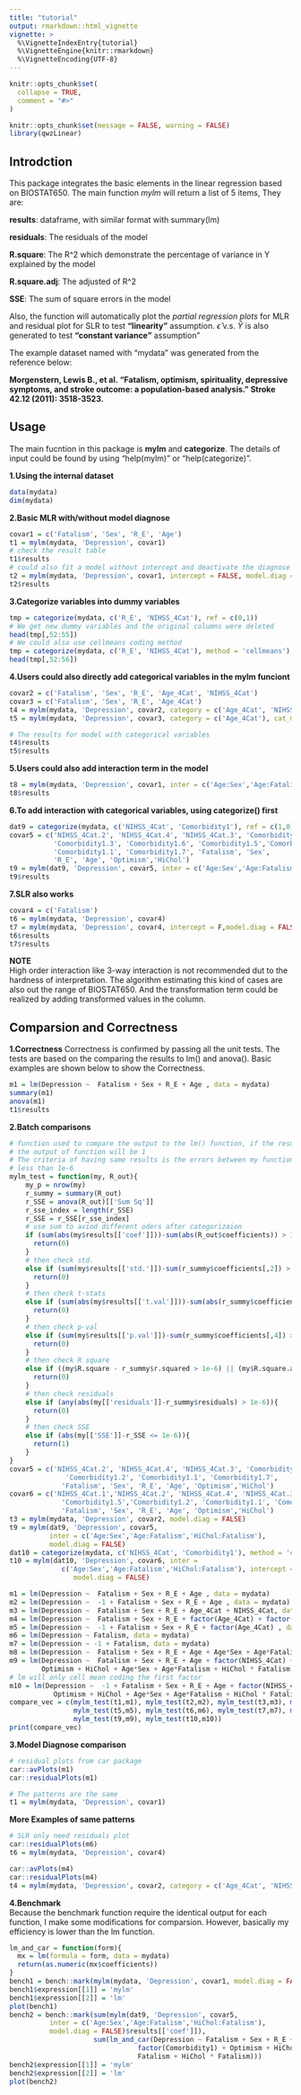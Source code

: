 ```yaml
---
title: "tutorial"
output: rmarkdown::html_vignette
vignette: >
  %\VignetteIndexEntry{tutorial}
  %\VignetteEngine{knitr::rmarkdown}
  %\VignetteEncoding{UTF-8}
---
```


```r
knitr::opts_chunk$set(
  collapse = TRUE,
  comment = "#>"
)
```

```r
knitr::opts_chunk$set(message = FALSE, warning = FALSE)
library(qwzLinear)
```
## Introdction  
This package integrates the basic elements in the linear regression based on BIOSTAT650. The main function *mylm* will return a list of 5 items, They are:  
  
**results**: dataframe, with similar format with summary(lm)  
  
**residuals**: The residuals of the model  
  
**R.square**: The R^2 which demonstrate the percentage of variance in Y explained by the model  
  
**R.square.adj**: The adjusted of R^2  
  
**SSE**: The sum of square errors in the model  
  
Also, the function will automatically plot the *partial regression plots* for MLR and residual plot for SLR to test **"linearity"** assumption. $\hat{\epsilon}$ v.s. $\hat{Y}$ is also generated to test **"constant variance"** assumption"  
  
The example dataset named with "mydata" was generated from the reference below:  
  
**Morgenstern, Lewis B., et al. "Fatalism, optimism, spirituality, depressive symptoms, and stroke outcome: a population-based analysis." Stroke 42.12 (2011): 3518-3523.**
  
## Usage
The main fucntion in this package is **mylm** and **categorize**. The details of input could be found by using "help(mylm)" or “help(categorize)".  
  
**1.Using the internal dataset**  
```r
data(mydata)
dim(mydata)
```
  
**2.Basic MLR with/without model diagnose**  
```r
covar1 = c('Fatalism', 'Sex', 'R_E', 'Age')
t1 = mylm(mydata, 'Depression', covar1)
# check the result table 
t1$results
# could also fit a model without intercept and deactivate the diagnose function
t2 = mylm(mydata, 'Depression', covar1, intercept = FALSE, model.diag = FALSE)
t2$results
```
  
**3.Categorize variables into dummy variables **  
```r
tmp = categorize(mydata, c('R_E', 'NIHSS_4Cat'), ref = c(0,1))
# We get new dummy variables and the original columns were deleted
head(tmp[,52:55])
# We could also use cellmeans coding method 
tmp = categorize(mydata, c('R_E', 'NIHSS_4Cat'), method = 'cellmeans')
head(tmp[,52:56])
```
  
**4.Users could also directly add categorical variables in the mylm funciont**
```r
covar2 = c('Fatalism', 'Sex', 'R_E', 'Age_4Cat', 'NIHSS_4Cat')
covar3 = c('Fatalism', 'Sex', 'R_E', 'Age_4Cat')
t4 = mylm(mydata, 'Depression', covar2, category = c('Age_4Cat', 'NIHSS_4Cat'), ref = c(1,1), model.diag = FALSE)
t5 = mylm(mydata, 'Depression', covar3, category = c('Age_4Cat'), cat_method = 'cellmeans', intercept = F, model.diag = F)
```
```r
# The results for model with categorical variables
t4$results
t5$results
```
  
**5.Users could also add interaction term in the model**
```r
t8 = mylm(mydata, 'Depression', covar1, inter = c('Age:Sex','Age:Fatalism'), model.diag = FALSE)
t8$results
```
  
**6.To add interaction with categorical variables, using categorize() first**
```r
dat9 = categorize(mydata, c('NIHSS_4Cat', 'Comorbidity1'), ref = c(1,0))
covar5 = c('NIHSS_4Cat.2', 'NIHSS_4Cat.4', 'NIHSS_4Cat.3', 'Comorbidity1.4', 
           'Comorbidity1.3', 'Comorbidity1.6', 'Comorbidity1.5','Comorbidity1.2', 
           'Comorbidity1.1', 'Comorbidity1.7', 'Fatalism', 'Sex', 
           'R_E', 'Age', 'Optimism','HiChol')
t9 = mylm(dat9, 'Depression', covar5, inter = c('Age:Sex','Age:Fatalism','HiChol:Fatalism'), model.diag = FALSE)
t9$results
```
  
**7.SLR also works**  
```r
covar4 = c('Fatalism')
t6 = mylm(mydata, 'Depression', covar4)
t7 = mylm(mydata, 'Depression', covar4, intercept = F,model.diag = FALSE)
t6$results
t7$results
```

**NOTE**  
High order interaction like 3-way interaction is not recommended dut to the hardness of interpretation. The algorithm estimating this kind of cases are also out the range of BIOSTAT650. And the transformation term could be realized by adding transformed values in the column.

## Comparsion and Correctness
  
**1.Correctness**
Correctness is confirmed by passing all the unit tests. The tests are based on the comparing the results to lm() and anova(). Basic examples are shown below to show the Correctness.  
```r
m1 = lm(Depression ~  Fatalism + Sex + R_E + Age , data = mydata)
summary(m1)
anova(m1)
t1$results
```
**2.Batch comparisons**
```r
# function used to compare the output to the lm() function, if the results are same
# the output of function will be 1
# The criteria of having same results is the errors between my function and lm and anova
# less than 1e-6
mylm_test = function(my, R_out){
    my_p = nrow(my)
    r_summy = summary(R_out)
    r_SSE = anova(R_out)[['Sum Sq']]
    r_sse_index = length(r_SSE)
    r_SSE = r_SSE[r_sse_index]
    # use sum to aviod different oders after categorizaion
    if (sum(abs(my$results[['coef']]))-sum(abs(R_out$coefficients)) > 1e-6){
      return(0)
    }
    # then check std.
    else if (sum(my$results[['std.']])-sum(r_summy$coefficients[,2]) > 1e-6){
      return(0)
    }
    # then check t-stats
    else if (sum(abs(my$results[['t.val']]))-sum(abs(r_summy$coefficients[,3])) > 1e-6){
      return(0)
    }
    # then check p-val
    else if (sum(my$results[['p.val']])-sum(r_summy$coefficients[,4]) > 1e-6){
      return(0)
    }
    # then check R square
    else if ((my$R.square - r_summy$r.squared > 1e-6) || (my$R.square.adj - r_summy$adj.r.squared > 1e-6)){
      return(0)
    }
    # then check residuals
    else if (any(abs(my[['residuals']]-r_summy$residuals) > 1e-6)){
      return(0)
    }
    # then check SSE
    else if (abs(my[['SSE']]-r_SSE <= 1e-6)){
      return(1)
    }
}
covar5 = c('NIHSS_4Cat.2', 'NIHSS_4Cat.4', 'NIHSS_4Cat.3', 'Comorbidity1.4', 'Comorbidity1.3', 'Comorbidity1.6', 'Comorbidity1.5',
              'Comorbidity1.2', 'Comorbidity1.1', 'Comorbidity1.7',
             'Fatalism', 'Sex', 'R_E', 'Age', 'Optimism','HiChol')
covar6 = c('NIHSS_4Cat.1','NIHSS_4Cat.2', 'NIHSS_4Cat.4', 'NIHSS_4Cat.3', 'Comorbidity1.4', 'Comorbidity1.3', 'Comorbidity1.6',
             'Comorbidity1.5','Comorbidity1.2', 'Comorbidity1.1', 'Comorbidity1.7',
             'Fatalism', 'Sex', 'R_E', 'Age', 'Optimism','HiChol')
t3 = mylm(mydata, 'Depression', covar2, model.diag = FALSE)
t9 = mylm(dat9, 'Depression', covar5, 
          inter = c('Age:Sex','Age:Fatalism','HiChol:Fatalism'),
          model.diag = FALSE)
dat10 = categorize(mydata, c('NIHSS_4Cat', 'Comorbidity1'), method = 'cellmeans')
t10 = mylm(dat10, 'Depression', covar6, inter = 
             c('Age:Sex','Age:Fatalism','HiChol:Fatalism'), intercept = F,
                model.diag = FALSE)

m1 = lm(Depression ~  Fatalism + Sex + R_E + Age , data = mydata)
m2 = lm(Depression ~  -1 + Fatalism + Sex + R_E + Age , data = mydata)
m3 = lm(Depression ~  Fatalism + Sex + R_E + Age_4Cat + NIHSS_4Cat, data = mydata)
m4 = lm(Depression ~  Fatalism + Sex + R_E + factor(Age_4Cat) + factor(NIHSS_4Cat), data = mydata)
m5 = lm(Depression ~  -1 + Fatalism + Sex + R_E + factor(Age_4Cat) , data = mydata)
m6 = lm(Depression ~ Fatalism, data = mydata)
m7 = lm(Depression ~ -1 + Fatalism, data = mydata)
m8 = lm(Depression ~  Fatalism + Sex + R_E + Age + Age*Sex + Age*Fatalism, data = mydata)
m9 = lm(Depression ~  Fatalism + Sex + R_E + Age + factor(NIHSS_4Cat) + factor(Comorbidity1) +
        Optimism + HiChol + Age*Sex + Age*Fatalism + HiChol * Fatalism, data = mydata)
# lm will only cell mean coding the first factor
m10 = lm(Depression ~  -1 + Fatalism + Sex + R_E + Age + factor(NIHSS_4Cat) + factor(Comorbidity1) +
           Optimism + HiChol + Age*Sex + Age*Fatalism + HiChol * Fatalism, data = mydata)
compare_vec = c(mylm_test(t1,m1), mylm_test(t2,m2), mylm_test(t3,m3), mylm_test(t4,m4),
                mylm_test(t5,m5), mylm_test(t6,m6), mylm_test(t7,m7), mylm_test(t8,m8),
                mylm_test(t9,m9), mylm_test(t10,m10))
print(compare_vec)
```
**3.Model Diagnose comparison**
```r
# residual plots from car package
car::avPlots(m1)
car::residualPlots(m1)
```
  
```r
# The patterns are the same
t1 = mylm(mydata, 'Depression', covar1)
```
  
**More Examples of same patterns**  
  
```r
# SLR only need residuals plot
car::residualPlots(m6)
t6 = mylm(mydata, 'Depression', covar4)
```
  
```r
car::avPlots(m4)
car::residualPlots(m4)
t4 = mylm(mydata, 'Depression', covar2, category = c('Age_4Cat', 'NIHSS_4Cat'), ref = c(1,1))
```
  
**4.Benchmark**  
Because the benchmark function require the identical output for each function, I make some modifications for comparsion. However, basically my efficiency is lower than the lm function.
```r
lm_and_car = function(form){
  mx = lm(formula = form, data = mydata)
  return(as.numeric(mx$coefficients))
}
bench1 = bench::mark(mylm(mydata, 'Depression', covar1, model.diag = FALSE)$results[['coef']],lm_and_car(Depression ~ Fatalism + Sex + R_E + Age))
bench1$expression[[1]] = 'mylm'
bench1$expression[[2]] = 'lm'
plot(bench1)
bench2 = bench::mark(sum(mylm(dat9, 'Depression', covar5, 
          inter = c('Age:Sex','Age:Fatalism','HiChol:Fatalism'),
          model.diag = FALSE)$results[['coef']]),
                     sum(lm_and_car(Depression ~ Fatalism + Sex + R_E + Age + factor(NIHSS_4Cat) + 
                                factor(Comorbidity1) + Optimism + HiChol + Age * Sex + Age * 
                                Fatalism + HiChol * Fatalism)))
bench2$expression[[1]] = 'mylm'
bench2$expression[[2]] = 'lm'
plot(bench2)
```

